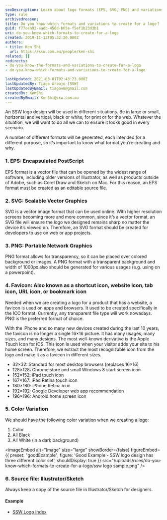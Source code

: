 ```yaml
---
seoDescription: Learn about logo formats (EPS, SVG, PNG) and variations for different uses like web, print, color schemes, and favicons.
type: rule
archivedreason:
title: Do you know which formats and variations to create for a logo？
guid: f77cea92-eadb-456d-b05e-f5ef1b23d3b1
uri: do-you-know-which-formats-to-create-for-a-logo
created: 2019-11-12T05:32:20.000Z
authors:
- title: Ken Shi
  url: https://ssw.com.au/people/ken-shi
related: []
redirects:
- do-you-know-the-formats-and-variations-to-create-for-a-logo
- do-you-know-which-formats-and-variations-to-create-for-a-logo

lastUpdated: 2021-03-01T02:43:23.000Z
lastUpdatedBy: Tiago Araújo [SSW]
lastUpdatedByEmail: tiagov8@gmail.com
createdBy: KenShi
createdByEmail: KenShi@ssw.com.au
---
```


An SSW logo design will be used in different situations. Be in large or small, horizontal and vertical, black or white, for print or for the web. Whatever the situation, we will want to do all we can to ensure it looks good in every scenario.

A number of different formats will be generated, each intended for a different purpose, so it’s important to know what format you’re creating and why.
### 1. EPS: Encapsulated PostScript

EPS format is a vector file that can be opened by the widest range of software, including older versions of Illustrator, as well as products outside of Adobe, such as Corel Draw and Sketch on Mac. For this reason, an EPS format must be created as an editable source file.

### 2. SVG: Scalable Vector Graphics

SVG is a vector image format that can be used online. With higher resolution screens becoming more and more common, since it’s a vector format, an SVG file will ensure the logo we designed remains sharp no matter the device it’s viewed on. Therefore, an SVG format should be created for developers to use on web or app projects.

### 3. PNG: Portable Network Graphics

PNG format allows for transparency, so it can be placed over colored background or images. A PNG format with a transparent background and width of 1000px also should be generated for various usages (e.g. using on a powerpoint).

### 4. Favicon: Also known as a shortcut icon, website icon, tab icon, URL icon, or bookmark icon

Needed when we are creating a logo for a product that has a website, a favicon is used on apps and browsers. It used to be created specifically in the ICO format. Currently, any transparent file type will work nowadays. PNG is the preferred format of choice.

With the iPhone and so many new devices created during the last 10 years, the favicon is no longer a single 16×16 picture. It has many usages, many sizes, and many designs. The most well-known derivative is the Apple Touch Icon for iOS. This icon is used when your visitor adds your site to his home screen. Therefore, we extract the most recognizable icon from the logo and make it as a favicon in different sizes.

* 32×32: Standard for most desktop browsers (replaces 16×16)
* 128×128: Chrome store and small Windows 8 start screen icon
* 152×152: iPad touch icon
* 167×167: iPad Retina touch icon
* 180×180: iPhone Retina icon
* 192×192: Google Developer web app recommendation
* 196×196: Android home screen icon

### 5. Color Variation

We should have the following color variation when we creating a logo:

1. Color
2. All Black
3. All White (in a dark background)

<imageEmbed
  alt="Image"
  size="large"
  showBorder={false}
  figureEmbed={{
    preset: "goodExample",
    figure: 'Good Example - SSW logo design has three different color set',
    shouldDisplay: true
  }}
  src="/uploads/rules/do-you-know-which-formats-to-create-for-a-logo/ssw logo sample.png"
/>

### 6. Source file: Illustrator/Sketch

Always keep a copy of the source file in Illustrator/Sketch for designers.

#### Example

* [SSW Logo Index](https://www.ssw.com.au/ssw/logo/)
